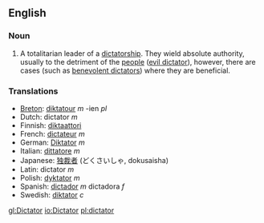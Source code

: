 ==English==
===Noun===
#A totalitarian leader of a [[dictatorship]].  They wield absolute authority, usually to the detriment of the [[people]] ([[evil dictator]]), however, there are cases (such as [[benevolent dictator]]s) where they are beneficial.

===Translations===
*[[Breton]]: [[diktatour]] ''m'' -ien ''pl''
*Dutch: dictator ''m''
*Finnish: [[diktaattori]]
*French: [[dictateur]] ''m''
*German: [[Diktator]] ''m''
*Italian: [[dittatore]] ''m''
*Japanese: [[独裁者]] (どくさいしゃ, dokusaisha)
*Latin: dictator ''m''
*Polish: [[dyktator]] ''m''
*Spanish: [[dictador]] ''m'' dictadora ''f''
*Swedish: [[diktator]] ''c''

[[gl:Dictator]]
[[io:Dictator]]
[[pl:dictator]]